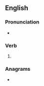 ==English==

===Pronunciation===
* {{IPA|/ˈflɛʃɪŋ/|lang=en}}

===Verb===
{{head|en|present participle}}

# {{present participle of|flesh|lang=en|nocat=1}}

===Anagrams===
* {{anagrams|en|a=efghilns|Fenglish}}